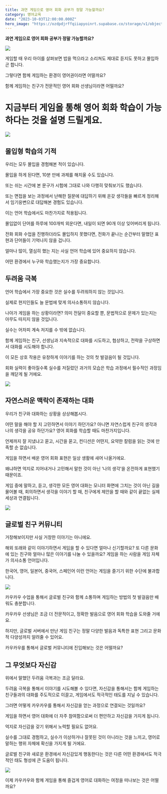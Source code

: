 ```yaml
---
title: 과연 게임으로 영어 회화 공부가 정말 가능할까요?
category: 영어교육
date: "2023-10-03T12:00:00.000Z"
hero_image: "https://ozdpdjrffqiiapyoinrt.supabase.co/storage/v1/object/public/posts/Is%20it%20really%20possible%20to%20study%20English%20conversation%20through%20games/1.jpeg"
---
```


**과연 게임으로 영어 회화 공부가 정말 가능할까요?**

![](https://ozdpdjrffqiiapyoinrt.supabase.co/storage/v1/object/public/posts/Is%20it%20really%20possible%20to%20study%20English%20conversation%20through%20games/1.jpeg)

게임할 때 우리 아이를 살펴보면 밥을 먹으라고 소리쳐도 제대로 듣지도 못하고 몰입하곤 합니다.

그렇다면 함께 게임하는 환경이 영어권이라면 어떨까요?

함께 게임하는 친구가 전문적인 영어 회화 선생님이라면 어떨까요?

# 지금부터 게임을 통해 영어 회화 학습이 가능하다는 것을 설명 드릴게요.

![](https://ozdpdjrffqiiapyoinrt.supabase.co/storage/v1/object/public/posts/Is%20it%20really%20possible%20to%20study%20English%20conversation%20through%20games/2.jpeg)

## 몰입형 학습의 기적

우리는 모두 몰입을 경험해본 적이 있습니다.

몰입을 하게 된다면, 10분 만에 과제를 해치울 수도 있습니다.

또는 쉬는 시간에 본 문구가 시험에 그대로 나와 다행히 맞춰보기도 했습니다.

또는 면접을 보는 과정에서 난해한 질문에 대답하기 위해 온갖 생각들을 빠르게 정리해서 임기응변으로 대답해본 경험도 있습니다.

이는 언어 학습에서도 마찬가지로 적용됩니다.

몰입없이 단어를 하루에 100개씩 외운다면, 내일이 되면 90개 이상 잊어버리게 됩니다.

전화 회화 수업을 진행하더라도 몰입하지 못했다면, 전화가 끝나는 순간부터 말했던 표현과 단어들이 기억나지 않을 겁니다.

얼마나 많이, 열심히 했는 지는 사실 언어 학습에 있어 중요하지 않습니다.

어떤 환경에서 누구와 학습했는지가 가장 중요합니다.

## 두려움 극복

언어 학습에서 가장 중요한 것은 실수를 두려워하지 않는 것입니다.

실제로 현지인들도 늘 문법에 맞게 의사소통하지 않습니다.

나아가 게임을 하는 상황이라면? 의미 전달이 중요할 뿐, 문법적으로 문제가 있는지는 아무도 따지지 않을 것입니다.

실수는 어차피 계속 저지를 수 밖에 없습니다.

함께 게임하는 친구, 선생님과 지속적으로 대화를 시도하고, 협상하고, 전략을 구상하면서 대화를 시도해야 합니다.

이 모든 상호 작용은 유창하게 이야기를 하는 것의 첫 발걸음이 될 것입니다.

회화 실력이 좋아질수록 실수를 저질렀던 과거의 모습은 학습 과정에서 필수적인 과정임을 깨닫게 될 거에요.

![](https://ozdpdjrffqiiapyoinrt.supabase.co/storage/v1/object/public/posts/Is%20it%20really%20possible%20to%20study%20English%20conversation%20through%20games/3.jpeg)

## 자연스러운 맥락이 존재하는 대화

우리가 친구와 대화하는 상황을 상상해봅시다.

어떤 말을 해야 할 지 고민하면서 이야기 하던가요? 아니면 자연스럽게 친구의 생각과 나의 생각을 공유 하던가요? 영어 회화를 학습할 때도 마찬가지입니다.

언제까지 잘 지냈냐고 묻고, 시간을 묻고, 컨디션은 어떤지, 요약한 칼럼을 읽는 것에 만족할 순 없습니다.

게임을 하면서 배운 영어 회화 표현은 일상 생활에 새어 나올거에요.

왜냐하면 억지로 지어내거나 고민해서 말한 것이 아닌 ‘나의 생각’을 온전하게 표현했기 때문이죠.

게임 중에 말하고, 듣고, 생각한 모든 영어 대화는 모니터 화면에 그치는 것이 아닌 길을 물어볼 때, 회의하면서 생각을 이야기 할 때, 친구에게 제안을 할 때와 같이 끝없는 실제 세상과 연결됩니다.

![](https://ozdpdjrffqiiapyoinrt.supabase.co/storage/v1/object/public/posts/Is%20it%20really%20possible%20to%20study%20English%20conversation%20through%20games/4.jpeg)

## 글로벌 친구 커뮤니티

거창해보이지만 사실 거창한 이야기는 아니에요.

해외 또래와 같이 이야기하면서 게임을 할 수 있다면 얼마나 신기할까요? 또 다른 문화에 있는 친구와 얼마나 많은 이야기를 나눌 수 있을까요? 게임을 하는 사람을 게임 자체가 의사소통 언어입니다.

한국어, 영어, 일본어, 중국어, 스페인어 이런 언어는 게임을 즐기기 위한 수단에 불과합니다.

![](https://ozdpdjrffqiiapyoinrt.supabase.co/storage/v1/object/public/posts/Is%20it%20really%20possible%20to%20study%20English%20conversation%20through%20games/5.jpeg)

카우카우 수업을 통해서 글로벌 친구와 함께 소통하며 게임하는 방법의 첫 발걸음만 배워도 충분합니다.

카우카우 선생님은 조금 더 전문적이고, 정확한 발음으로 영어 회화 학습을 도와줄 거에요.

하지만, 글로벌 서버에서 만난 게임 친구는 정말 다양한 발음과 독특한 표현 그리고 문화적 다양성까지 알려줄 수 있어요.

카우카우를 통해서 글로벌 커뮤니티에 진입해보는 것은 어떨까요?

## 그 무엇보다 자신감

위에서 말했던 두려움 극복과는 조금 달라요.

두려움 극복을 통해서 이야기를 시도해볼 수 있다면, 자신감을 통해서는 함께 게임하는 친구들과의 대화를 주도적으로 이끌고, 게임에서도 적극적인 태도를 지닐 수 있습니다.

그러면 어떻게 카우카우를 통해서 자신감을 얻는 과정으로 연결되는 것일까요?

게임을 하면서 영어 대화에 더 자주 참여함으로써 더 편안하고 자신감을 가지게 됩니다.

억지로 자신감을 갖기 위해서 노력할 필요도 없어요.

실수를 그대로 경험하고, 실수가 이상하거나 잘못된 것이 아니라는 것을 느끼고, 영어로 말하는 행위 자체에 확신을 가지게 될 거에요.

글로벌 친구와 새로운 환경에서 자신감있게 행동한다는 것은 다른 어떤 환경에서도 적극적인 태도 형성에 큰 도움이 됩니다.

![](https://ozdpdjrffqiiapyoinrt.supabase.co/storage/v1/object/public/posts/Is%20it%20really%20possible%20to%20study%20English%20conversation%20through%20games/6.jpeg)

이제 카우카우와 함께 게임을 통해 즐겁게 영어로 대화하는 여정을 떠나보는 것은 어떨까요?
